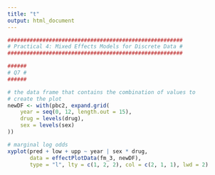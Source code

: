 ```yaml
---
title: "t"
output: html_document
---
```


```r
#######################################################
# Practical 4: Mixed Effects Models for Discrete Data #
#######################################################

######
# Q7 #
######

# the data frame that contains the combination of values to
# create the plot
newDF <- with(pbc2, expand.grid(
    year = seq(0, 12, length.out = 15),
    drug = levels(drug),
    sex = levels(sex)
))

# marginal log odds
xyplot(pred + low + upp ~ year | sex * drug, 
       data = effectPlotData(fm_3, newDF), 
       type = "l", lty = c(1, 2, 2), col = c(2, 1, 1), lwd = 2)
```

